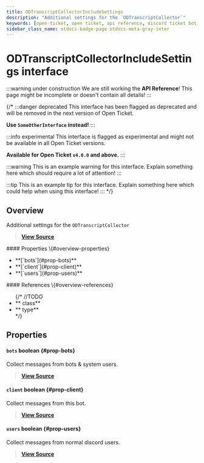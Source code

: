 ```yaml
---
title: ODTranscriptCollectorIncludeSettings
description: "Additional settings for the `ODTranscriptCollector`"
keywords: [open-ticket, open ticket, api reference, discord ticket bot, interface]
sidebar_class_name: otdocs-badge-page otdocs-meta-gray-inter
---
```

<head>
    <link rel="apple-touch-icon" href="/img/logo_vertical.png"/>
</head>

# ODTranscriptCollectorIncludeSettings <M color="gray">interface</M>

:::warning under construction
We are still working the **API Reference**! This page might be incomplete or doesn't contain all details!
:::

{/*
:::danger deprecated
This interface has been flagged as deprecated and will be removed in the next version of Open Ticket.

**Use `SomeOtherInterface` instead!**
:::

:::info experimental
This interface is flagged as experimental and might not be available in all Open Ticket versions.

**Available for Open Ticket `v4.0.0` and above.**
:::

:::warning
This is an example warning for this interface. Explain something here which should require a lot of attention!
:::

:::tip
This is an example tip for this interface. Explain something here which could help when using this interface!
:::
*/}

## Overview
Additional settings for the `ODTranscriptCollector`

> [**View Source**](https://otgithub.dj-dj.be/tree/main/src/core/api/openticket/transcript.ts#L441)

<FlexHorizontal>
<div style={{width:"50%"}}>
    #### Properties \{#overview-properties}
    <ul>
        <li>**[`bots`](#prop-bots)**</li>
        <li>**[`client`](#prop-client)**</li>
        <li>**[`users`](#prop-users)**</li>
    </ul>
</div>
<div style={{width:"50%"}}>
    #### References \{#overview-references}
    <ul>
        {/*
        //TODO
        <li>**<code><ApiUrl url="class:ODId" label="api.ODId"/></code> <M color="purple">class</M>**</li>
        <li>**<code><ApiUrl url="type:ODExampleType" label="api.ODExampleType"/></code> <M color="brown">type</M>**</li>
        */}
    </ul>
</div>
</FlexHorizontal>

## Properties
<Divider></Divider>
#### `bots` <M color="red">boolean</M> <ApiBlock><ApiUrl url="js:boolean" label="boolean"/></ApiBlock> \{#prop-bots}
Collect messages from bots & system users.

> [**View Source**](https://otgithub.dj-dj.be/tree/main/src/core/api/openticket/transcript.ts#L445)

<Divider></Divider>
#### `client` <M color="red">boolean</M> <ApiBlock><ApiUrl url="js:boolean" label="boolean"/></ApiBlock> \{#prop-client}
Collect messages from this bot.

> [**View Source**](https://otgithub.dj-dj.be/tree/main/src/core/api/openticket/transcript.ts#L447)

<Divider></Divider>
#### `users` <M color="red">boolean</M> <ApiBlock><ApiUrl url="js:boolean" label="boolean"/></ApiBlock> \{#prop-users}
Collect messages from normal discord users.

> [**View Source**](https://otgithub.dj-dj.be/tree/main/src/core/api/openticket/transcript.ts#L443)

<Divider></Divider>
